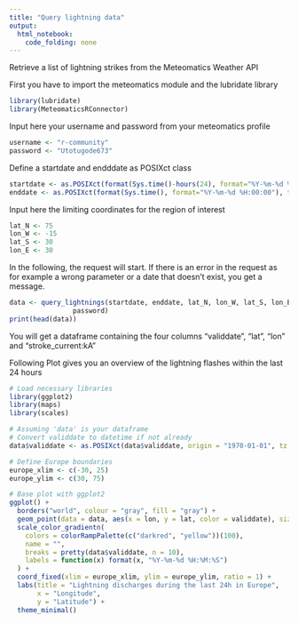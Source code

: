 ```yaml
---
title: "Query lightning data"
output: 
  html_notebook:
    code_folding: none
---
```

Retrieve a list of lightning strikes from the Meteomatics Weather API


First you have to import the meteomatics module and the lubridate library

```r
library(lubridate)
library(MeteomaticsRConnector)
```

Input here your username and password from your meteomatics profile

```r
username <- "r-community"
password <- "Utotugode673"
```

Define a startdate and endddate as POSIXct class

```r
startdate <- as.POSIXct(format(Sys.time()-hours(24), format="%Y-%m-%d %H:00:00"), tz="UTC")
enddate <- as.POSIXct(format(Sys.time(), format="%Y-%m-%d %H:00:00"), tz="UTC")
```

Input here the limiting coordinates for the region of interest

```r
lat_N <- 75
lon_W <- -15
lat_S <- 30
lon_E <- 30
```

In the following, the request will start. If there is an error in the request as for example a wrong parameter or a date that doesn't exist, you get a message.


```r
data <- query_lightnings(startdate, enddate, lat_N, lon_W, lat_S, lon_E, username,
                password)
print(head(data))
```

You will get a dataframe containing the four columns "validdate", "lat", "lon" and "stroke_current:kA"

Following Plot gives you an overview of the lightning flashes within the last 24 hours

```r
# Load necessary libraries
library(ggplot2)
library(maps)
library(scales)

# Assuming 'data' is your dataframe
# Convert validdate to datetime if not already
data$validdate <- as.POSIXct(data$validdate, origin = "1970-01-01", tz = "UTC")

# Define Europe boundaries
europe_xlim <- c(-30, 25)
europe_ylim <- c(30, 75)

# Base plot with ggplot2
ggplot() +
  borders("world", colour = "gray", fill = "gray") +
  geom_point(data = data, aes(x = lon, y = lat, color = validdate), size = 1) +
  scale_color_gradientn(
    colors = colorRampPalette(c("darkred", "yellow"))(100), 
    name = "",
    breaks = pretty(data$validdate, n = 10),
    labels = function(x) format(x, "%Y-%m-%d %H:%M:%S")
  ) +
  coord_fixed(xlim = europe_xlim, ylim = europe_ylim, ratio = 1) +
  labs(title = "Lightning discharges during the last 24h in Europe",
       x = "Longitude",
       y = "Latitude") +
  theme_minimal()

```

